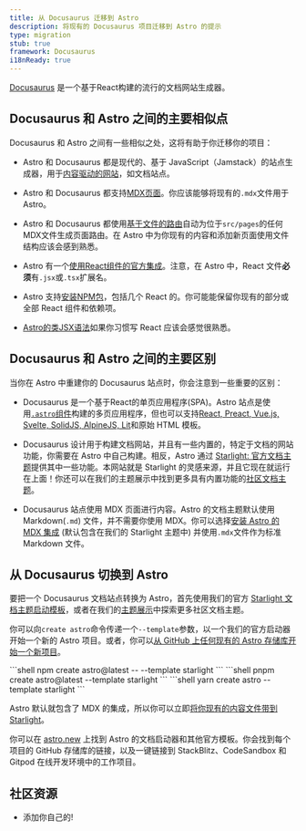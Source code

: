 ```yaml
---
title: 从 Docusaurus 迁移到 Astro
description: 将现有的 Docusaurus 项目迁移到 Astro 的提示
type: migration
stub: true
framework: Docusaurus
i18nReady: true
---
```



[Docusaurus](https://Docusaurus.io) 是一个基于React构建的流行的文档网站生成器。

## Docusaurus 和 Astro 之间的主要相似点

Docusaurus 和 Astro 之间有一些相似之处，这将有助于你迁移你的项目：

- Astro 和 Docusaurus 都是现代的、基于 JavaScript（Jamstack）的站点生成器，用于[内容驱动的网站](/zh-cn/concepts/why-astro/#内容驱动)，如文档站点。

- Astro 和 Docusaurus 都支持[MDX页面](/zh-cn/guides/markdown-content/)。你应该能够将现有的`.mdx`文件用于Astro。

- Astro 和 Docusaurus 都使用[基于文件的路由](/zh-cn/guides/routing/)自动为位于`src/pages`的任何MDX文件生成页面路由。在 Astro 中为你现有的内容和添加新页面使用文件结构应该会感到熟悉。

- Astro 有一个[使用React组件的官方集成](/zh-cn/guides/integrations-guide/react/)。注意，在 Astro 中，React 文件**必须**有`.jsx`或`.tsx`扩展名。

- Astro 支持[安装NPM包](/zh-cn/guides/imports/#npm-包)，包括几个 React 的。你可能能保留你现有的部分或全部 React 组件和依赖项。

- [Astro的类JSX语法](/zh-cn/basics/astro-components/#组件模板)如果你习惯写 React 应该会感觉很熟悉。

## Docusaurus 和 Astro 之间的主要区别

当你在 Astro 中重建你的 Docusaurus 站点时，你会注意到一些重要的区别：

- Docusaurus 是一个基于React的单页应用程序(SPA)。Astro 站点是使用[`.astro`组件](/zh-cn/basics/astro-components/)构建的多页应用程序，但也可以支持[React, Preact, Vue.js, Svelte, SolidJS, AlpineJS, Lit](/zh-cn/guides/framework-components/)和原始 HTML 模板。

- Docusaurus 设计用于构建文档网站，并且有一些内置的，特定于文档的网站功能，你需要在 Astro 中自己构建。相反，Astro 通过 [Starlight: 官方文档主题](https://starlight.astro.build)提供其中一些功能。本网站就是 Starlight 的灵感来源，并且它现在就运行在上面！你还可以在我们的主题展示中找到更多具有内置功能的[社区文档主题](https://astro.build/themes?search=&categories%5B%5D=docs)。


- Docusaurus 站点使用 MDX 页面进行内容。Astro 的文档主题默认使用 Markdown(`.md`) 文件，并不需要你使用 MDX。你可以选择[安装 Astro 的 MDX 集成](/zh-cn/guides/integrations-guide/mdx/) (默认包含在我们的 Starlight 主题中) 并使用`.mdx`文件作为标准 Markdown 文件。

## 从 Docusaurus 切换到 Astro

要把一个 Docusaurus 文档站点转换为 Astro，首先使用我们的官方 [Starlight 文档主题启动模板](https://starlight.astro.build)，或者在我们的[主题展示](https://astro.build/themes?search=&categories%5B%5D=docs)中探索更多社区文档主题。

你可以向`create astro`命令传递一个`--template`参数，以一个我们的官方启动器开始一个新的 Astro 项目。或者，你可以[从 GitHub 上任何现有的 Astro 存储库开始一个新项目](/zh-cn/install/auto/#入门模板)。

  <PackageManagerTabs>
    <Fragment slot="npm">
    ```shell
    npm create astro@latest -- --template starlight
    ```
    </Fragment>
    <Fragment slot="pnpm">
    ```shell
    pnpm create astro@latest --template starlight
    ```
    </Fragment>
    <Fragment slot="yarn">
    ```shell
    yarn create astro --template starlight
    ```
    </Fragment>
  </PackageManagerTabs>

Astro 默认就包含了 MDX 的集成，所以你可以立即[将你现有的内容文件带到 Starlight](https://starlight.astro.build/zh-cn/getting-started/#添加内容)。


你可以在 [astro.new](https://astro.new) 上找到 Astro 的文档启动器和其他官方模板。你会找到每个项目的 GitHub 存储库的链接，以及一键链接到 StackBlitz、CodeSandbox 和 Gitpod 在线开发环境中的工作项目。

## 社区资源

- 添加你自己的!
